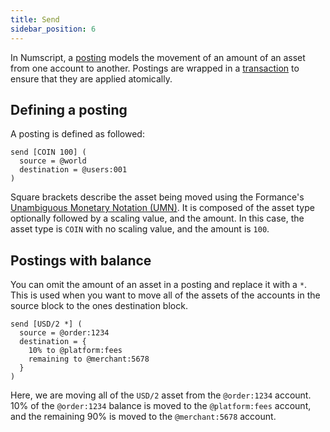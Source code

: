 ```yaml
---
title: Send
sidebar_position: 6
---
```


In Numscript, a [posting](../../ledger/reference/transactions#postings) models the movement of an amount of an asset from one account to another. Postings are wrapped in a [transaction](../../ledger/reference/transactions) to ensure that they are applied atomically.

## Defining a posting

A posting is defined as followed:

```numscript
send [COIN 100] (
  source = @world
  destination = @users:001
)
```

Square brackets describe the asset being moved using the Formance's [Unambiguous Monetary Notation (UMN)](../../stack/unambiguous-monetary-notation.md). It is composed of the asset type optionally followed by a scaling value, and the amount. In this case, the asset type is `COIN` with no scaling value, and the amount is `100`.

## Postings with balance

You can omit the amount of an asset in a posting and replace it with a `*`. This is used when you want to move all of the assets of the accounts in the source block to the ones destination block.

```numscript
send [USD/2 *] (
  source = @order:1234
  destination = {
    10% to @platform:fees
    remaining to @merchant:5678
  }
)
```

Here, we are moving all of the `USD/2` asset from the `@order:1234` account. 10% of the `@order:1234` balance is moved to the `@platform:fees` account, and the remaining 90% is moved to the `@merchant:5678` account.
